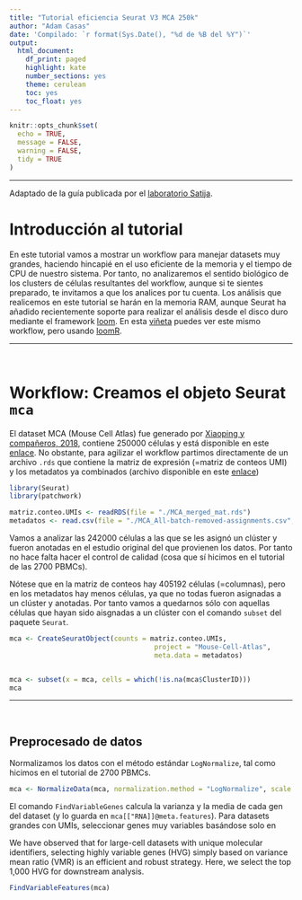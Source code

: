 ```yaml
---
title: "Tutorial eficiencia Seurat V3 MCA 250k"
author: "Adam Casas"
date: 'Compilado: `r format(Sys.Date(), "%d de %B del %Y")`'
output: 
  html_document:
    df_print: paged
    highlight: kate
    number_sections: yes
    theme: cerulean
    toc: yes
    toc_float: yes
---
```


```r
knitr::opts_chunk$set(
  echo = TRUE,
  message = FALSE,
  warning = FALSE,
  tidy = TRUE
)
```

***

Adaptado de la guía publicada por el [laboratorio Satija](https://satijalab.org/seurat/v3.2/mca.html).

# Introducción al tutorial

En este tutorial vamos a mostrar un workflow para manejar datasets muy grandes, haciendo hincapié en el uso eficiente de la memoria y el tiempo de CPU de nuestro sistema. Por tanto, no analizaremos el sentido biológico de los clusters de células resultantes del workflow, aunque si te sientes preparado, te invitamos a que los analices por tu cuenta. Los análisis que realicemos en este tutorial se harán en la memoria RAM, aunque Seurat ha añadido recientemente soporte para realizar el análisis desde el disco duro mediante el framework [loom](http://loompy.org/). En esta [viñeta](https://satijalab.org/seurat/mca_loom.html) puedes ver este mismo workflow, pero usando [loomR](https://satijalab.org/loomR/loomR_tutorial.html).


***

<br>

# Workflow: Creamos el objeto Seurat `mca`

El dataset MCA (Mouse Cell Atlas) fue generado por [Xiaoping y compañeros, 2018](https://www.sciencedirect.com/science/article/pii/S0092867418301168), contiene 250000 células y está disponible en este [enlace](https://figshare.com/articles/dataset/MCA_DGE_Data/5435866). No obstante, para agilizar el workflow partimos directamente de un archivo `.rds` que contiene la matriz de expresión (=matriz de conteos UMI) y los metadatos ya combinados (archivo disponible en este [enlace](https://www.dropbox.com/s/8d8t4od38oojs6i/MCA.zip?dl=1))

```r
library(Seurat)
library(patchwork)

matriz.conteo.UMIs <- readRDS(file = "./MCA_merged_mat.rds")
metadatos <- read.csv(file = "./MCA_All-batch-removed-assignments.csv", row.names = 1)
```




Vamos a analizar las 242000 células a las que se les asignó un clúster y fueron anotadas en el estudio original del que provienen los datos. Por tanto no hace falta hacer el control de calidad (cosa que sí hicimos en el tutorial de las 2700 PBMCs).

Nótese que en la matriz de conteos hay 405192 células (=columnas), pero en los metadatos hay menos células, ya que no todas fueron asignadas a un clúster y anotadas. Por tanto vamos a quedarnos sólo con aquellas células que hayan sido aisgnadas a un clúster con el comando `subset` del paquete `Seurat`.

```r
mca <- CreateSeuratObject(counts = matriz.conteo.UMIs,
                                    project = "Mouse-Cell-Atlas",
                                    meta.data = metadatos)


mca <- subset(x = mca, cells = which(!is.na(mca$ClusterID)))
mca
```

***

<br>

## Preprocesado de datos

Normalizamos los datos con el método estándar `LogNormalize`, tal como hicimos en el tutorial de 2700 PBMCs.

```r
mca <- NormalizeData(mca, normalization.method = "LogNormalize", scale.factor = 10000)
```


El comando `FindVariableGenes` calcula la varianza y la media de cada gen del dataset (y lo guarda en `mca[["RNA]]@meta.features`). Para datasets grandes con UMIs, seleccionar genes muy variables basándose solo en

We have observed that for large-cell datasets with unique molecular identifiers, selecting highly variable genes (HVG) simply based on variance mean ratio (VMR) is an efficient and robust strategy. Here, we select the top 1,000 HVG for downstream analysis.

```r
FindVariableFeatures(mca)
```

